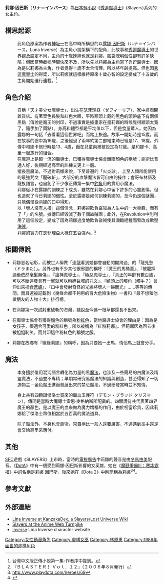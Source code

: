 {{Pathnav|秀逗魔導士|秀逗魔導士角色列表|frame=1}}
{{noteTA
|1=zh-hans:秀逗魔导士;zh-hk:魔劍美神;zh-tw:秀逗魔導士;
|2=zh:高里;zh-hans:高里;zh-hant:高里
}}
{{SLAYERS角色
| 人物名稱 = 莉娜．因巴斯
| 日語名稱 = {{lang|ja|リナ＝インバース}}
| 英語名稱 = Lina Inverse
| 圖像 = [[File:Linar05.jpg|180px]]
| 初次登場 = 小說第1集
| 聲優 = {{flagicon|Japan}} [[林原惠|林原惠]]<br />{{flagicon|Taiwan}} [[馮友薇|馮友薇]]（無印）<br />{{flagicon|Taiwan}} [[汪世瑋|汪世瑋]]（NEXT）<br />{{flagicon|Taiwan}} [[謝佼娟|謝佼娟]]（TRY）<br />{{flagicon|Taiwan}} [[龍顯蕙|龍顯蕙]]（劇場版）<br />{{flagicon|HKG}} [[吳小藝|吳小藝]]
| 種族 = 人類
| 性別 = 女性
| 年齡 = 15歳（初登場時）
| 生日 = 2月13日
| 出生地 = 瑟菲理亞王國（ゼフィーリア王国）
| 身高 = 156cm
| 職業 = 劍士、魔導士（魔導士協會會員）
| 專長 = 黑魔法、精靈魔法（尤其是攻擊魔法）
| 家人 = 父、母、姐姐（露娜）
| 興趣 = 欺負盜賊
| 弱點 = 姐姐、蛞蝓、鬼故事
| 自稱 = 天才美少女魔導士 
| 他稱 = 盜賊殺手、<br />避龍專家、<br />屠魔者<br />…隨著流言而持續增加中
| 口頭禪 =
| 備註 =
}}
'''莉娜·因巴斯'''（'''リナ＝インバース'''）為[[日本|日本]][[輕小說|輕小說]]《[[秀逗魔導士|秀逗魔導士]]》(Slayers)系列的女主角。

== 構思起源 ==
:此角色原案為作者[[神坂一|神坂一]]在高中時所構思的以[[露娜·因巴斯|露娜·因巴斯]]（ルナ＝インバース，Luna Inverse）為主角小說架構下的配角，此故事和[[秀逗魔導士|秀逗魔導士]]的世界觀及設定不同，主角的十歲妹妹也就是莉娜，腦袋聰明個性卻有許多缺陷；但因當時截稿時間快來不及，所以先以莉娜為主角寫了[[秀逗魔導士|秀逗魔導士]]。因為是以莉娜為主角，作者覺得十歲不太合情理，所以將年齡提高。但也因[[秀逗魔導士|秀逗魔導士]]的得獎，所以莉娜就這樣維持原來十歲心智的設定變成了十五歲的主角開始進行連載。<ref name="ref1">台灣中文版正傳小說第一集-作者序中提到。</ref>

== 角色介紹 ==
:自稱「天才美少女魔導士」，出生在瑟菲理亞（ゼフィーリア），家中經商開雜貨店。有著栗色長髮和紅色大眼，平時額頭上戴的黑色的頭帶底下有兩個黑點（傳說是魔王的封印，不過事實是插畫家在畫莉娜的時候覺得額頭太寬了，隨手加了兩點）。身高和體型都是平均值以下，但是食量驚人。她因為露娜的一句話「去看看這個世界吧」而踏上旅途。故事一開始時是15歲，而在故事的途中為16歲，之後經過了兩年約第二部結束時已經是17、18歲。外傳中和娜卡旅行時是13、4歲，而在兒童向裡被設定為12歲。是和娜卡、高里一起旅行的組合。
:在魔道上是超一流的魔導士，已獲得魔導士協會頒贈顏色的稱號；劍術比普通人好，後期經過高里的訓練又更上一層。
:擅長黑魔法，不過對莉娜來說，下至普遍的「火炎球」，上至人類所能使用的最強咒文「龍破斬」，大部分的攻擊魔法皆可自由的操作；會哥布林語及龍族語言，也自創了不少像正傳第一集中[[釣魚|釣魚]]用的實用小魔法。
:莉娜從小在露娜的訓練之下成長，雖然在莉娜心中留下許多的心靈創傷，但也造就了今日莉娜的個性。至於露娜是如何訓練莉娜的，至今仍是個謎團，只能偶爾從莉娜的口中得知。
:以「壞人沒有[[人權|人權]]」這個信念，莉娜視欺負盜賊為人生中的一大樂趣，而有了「{{nihongo|盜賊殺手|盜賊殺し（ロバーズ・キラー）}}」的名號。據傳已經毀滅了數千個盜賊團；此外，在Revolution中則利用了這個設定，變成了因為莉娜過度地欺負盜賊使其瀕臨絕種而暫改成欺壓[[海賊|海賊]]。
:莉娜的實力在瑟菲理亞大概在五百強內。<ref name="ref2">『ＢＬＡＳＴＥＲ！ Ｖｏｌ．１２』（２００８年８月発行）</ref>

== 相關傳說 ==
*莉娜惡名昭彰，而被世人稱做「連[[龍|龍]]看到她都會自動閃開跨過」的「龍見愁（ドラまた）」。另外也有不少其他很邪惡的稱呼：『魔王的馬桶蓋』、『被龍踩過後依然毫髮無傷』、『瘟神魔導士』、『極惡魔導士』、『真正的年齡有數百歲，可以不斷連發具有一擊就可以粉碎巨城的咒文』、『額頭上的觸角（觸手？）會伸出來捕食[[蒼蠅|蒼蠅]]』、『口中會發射奇怪的光線將壞人一掃而光』……等等的傳聞。而且還被記載到《幾條命都不夠用的百大危險生物》一書和『最不想和他做朋友的人物十大』排行榜。

*在莉娜第一次試射重破斬的海灣，聽說至今連一根草都還長不出來。

*在魔導士協會有獲得[[顏色|顏色]]的稱號為[[粉紅色|粉紅色]]，當地魔導士協會的理由是：因為是女孩子，很適合可愛的粉紅色；所以被稱為『紅粉莉娜』。但莉娜因為回去後被姐姐恥笑，而封印這件粉紅色的稱號之服。

*莉娜在故鄉有『絕緣莉娜』的稱呼，因為只要她一出馬，情侶馬上就會分手。

== 魔法 ==
:本身擅於借用混沌語言轉化為力量的黑[[魔法|魔法]]，也涉及一些簡易的白魔法及精靈魔法，不過並不專精；早期常研究黑魔法的知識與創造，甚至得知了一切造物主－金色魔王進而發展出來的禁忌魔法，不過研發當時並不知情。

:身上共有四顆跟傑洛士買來的魔血玉護符（デモン・ブラッド タリスマン），傳聞是當時大魔導士雷恩·麥格納斯所配戴的。四顆護符共代表著四界魔王的顏色，是以魔王的血來做為魔力增福的作用，由於相當珍貴，因此莉娜給了傑洛士幣值相當於五百萬的魔法道具。

:除了魔法外，本身也會劍術，常自稱比一般人還要厲害，不過遇到高手還是會交給高里來應付。

== 其他 ==
[[SFC|SFC]]遊戲《SLAYERS》上市時，當時的[[電視廣告|電視廣告]]中莉娜的聲音是由[[冬馬由美|冬馬由美]]配音。《[[DotA|DotA]]》中有一個受到莉娜·因巴斯影響的女英雄，她在《[[魔獸爭霸III：寒冰霸權|魔獸爭霸III：寒冰霸權]]》中的名稱是莉娜·因巴斯，後來她在《[[Dota_2|Dota 2]]》中則簡稱為莉娜<ref>http://www.playdota.com/heroes/69{{Dead link|date=2018年11月 |bot=InternetArchiveBot |fix-attempted=yes }}</ref><ref>{{Cite web |url=http://media.steampowered.com/apps/dota2/posters/lina_poster.jpg |title=存档副本 |accessdate=2012-06-07 |archive-date=2012-11-10 |archive-url=https://web.archive.org/web/20121110023621/http://media.steampowered.com/apps/dota2/posters/lina_poster.jpg |dead-url=yes }}</ref>。

== 參考文獻 ==
{{reflist}}

== 外部連結 ==
* [http://kanzaka.wikia.com/wiki/Lina_Inverse Lina Inverse at KanzakaDex, a Slayers/Lost Universe Wiki] {{Wayback|url=http://kanzaka.wikia.com/wiki/Lina_Inverse |date=20080915193435 }}
* [http://www.anipike.com/index.php?t=sub_pages&cat=247 Slayers at the Anime Web Turnpike] {{Wayback|url=http://www.anipike.com/index.php?t=sub_pages&cat=247 |date=20090207085152 }}
* [https://web.archive.org/web/20080914185433/http://inverse.prettysenshi.com/ Inverse] Lina Inverse character website

{{SLAYERS}}
{{林原惠}}

{{DEFAULTSORT:Lina Inverse}}

[[Category:女性動漫角色|Category:女性動漫角色]]
[[Category:虛構女巫|Category:虛構女巫]]
[[Category:林原惠|Category:林原惠]]
[[Category:1989年面世的虛構角色|Category:1989年面世的虛構角色]]